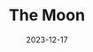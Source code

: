 ---
title: 'The Moon'
image: "./2R9A9821.jpg"
alt: ""
location: "Bayreuth, Germany"
date: 2023-12-17
tags: ['moon']
---